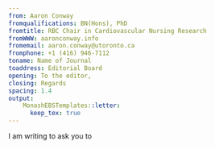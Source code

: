 ```yaml
---
from: Aaron Conway
fromqualifications: BN(Hons), PhD
fromtitle: RBC Chair in Cardiovascular Nursing Research
fromWWW: aaronconway.info
fromemail: aaron.conway@utoronto.ca
fromphone: +1 (416) 946-7112
toname: Name of Journal
toaddress: Editorial Board
opening: To the editor, 
closing: Regards
spacing: 1.4
output: 
    MonashEBSTemplates::letter:
      keep_tex: true
---
```


I am writing to ask you to \dots

